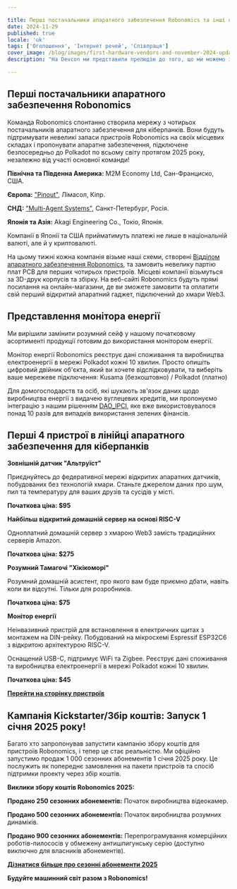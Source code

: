 ```yaml
---

title: Перші постачальники апаратного забезпечення Robonomics та інші оновлення листопада
date: 2024-11-29
published: true
locale: 'uk'
tags: ['Оголошення', 'Інтернет речей', 'Співпраця']
cover_image: /blog/images/first-hardware-vendors-and-november-2024-updates/cover.webp
description: "На Devcon ми представили прелюдію до того, що ми можемо запропонувати спільноті у сезоні 2025 року. Тепер ми переходимо до наступного етапу."

---
```


## Перші постачальники апаратного забезпечення Robonomics

Команда Robonomics спонтанно створила мережу з чотирьох постачальників апаратного забезпечення для кіберпанків. Вони будуть підтримувати невеликі запаси пристроїв Robonomics на своїх місцевих складах і пропонувати апаратне забезпечення, підключене безпосередньо до Polkadot по всьому світу протягом 2025 року, незалежно від участі основної команди!

**Північна та Південна Америка:** M2M Economy Ltd, Сан-Франциско, США.

**Європа:**  [ "Pinout"](https://pinout.cloud), Лімасол, Кіпр.

**СНД:**  [ "Multi-Agent Systems"](http://multi-agent.io), Санкт-Петербург, Росія.

**Японія та Азія:** Akagi Engineering Co., Токіо, Японія.

Компанії в Японії та США прийматимуть платежі не лише в національній валюті, але й у криптовалюті.

На цьому тижні кожна компанія візьме наші схеми, створені [Відділом апаратного забезпечення Robonomics](https://x.com/RobonomicsHW), та замовить невелику партію плат PCB для перших чотирьох пристроїв. Місцеві компанії візьмуться за 3D-друк корпусів та збірку. На веб-сайті Robonomics будуть прямі посилання на онлайн-магазини, де ви зможете замовити та оплатити свій перший відкритий апаратний гаджет, підключений до хмари Web3.

## Представлення монітора енергії

Ми вирішили замінити розумний сейф у нашому початковому асортименті продукції готовим до використання монітором енергії.

Монітор енергії Robonomics реєструє дані споживання та виробництва електроенергії в мережі Polkadot кожні 10 хвилин. Просто опишіть цифровий двійник об'єкта, який ви хочете відслідковувати, та виберіть ваше мережеве підключення: Kusama (безкоштовно) / Polkadot (платно)

Для домогосподарств та осіб, які шукають зв'язок даних щодо виробництва енергії з видачею вуглецевих кредитів, ми пропонуємо інтеграцію з нашим рішенням [DAO_IPCI](https://x.com/DAO_IPCI), яке вже використовувалося понад 10 разів для випадків використання зелених фінансів.

## Перші 4 пристрої в лінійці апаратного забезпечення для кіберпанків

<div class="oldy space-b">

**Зовнішній датчик "Альтруїст"**

Приєднуйтесь до федеративної мережі відкритих апаратних датчиків, побудованих без технологій хмари. Станьте джерелом даних про шум, пил та температуру для ваших друзів та сусідів у місті.

**Початкова ціна: $95**

</div>

<div class="oldy space-b">

**Найбільш відкритий домашній сервер на основі RISC-V**

Одноплатний домашній сервер з хмарою Web3 замість традиційних серверів Amazon.

**Початкова ціна: $275**

</div>

<div class="oldy space-b">

**Розумний Тамагочі "Хікікоморі"**

Розумний домашній асистент, про якого вам буде приємно дбати, навіть коли ви відсутні. Тільки для розробників.

**Початкова ціна: $75**

</div>

<div class="oldy space-b">

**Монітор енергії**

Неінвазивний пристрій для встановлення в електричних щитах з монтажем на DIN-рейку. Побудований на мікросхемі Espressif ESP32C6 з відкритою архітектурою RISC-V.

Оснащений USB-C, підтримує WiFi та Zigbee. Реєструє дані споживання та виробництва електроенергії в мережі Polkadot кожні 10 хвилин.

**Початкова ціна: $45**

</div>

[**Перейти на сторінку пристроїв**](/devices/)

## Кампанія Kickstarter/Збір коштів: Запуск 1 січня 2025 року!

Багато хто запропонував запустити кампанію збору коштів для пристроїв Robonomics, і тепер це стає реальністю. Ми офіційно запустимо продаж 1 000 сезонних абонементів 1 січня 2025 року. Це послужить як попереднє замовлення на пакети пристроїв та спосіб підтримки проекту через збір коштів.

<div class="oldy space-b">

**Виклики збору коштів Robonomics 2025:**

**Продано 250 сезонних абонементів:** Початок виробництва відеокамер.

**Продано 500 сезонних абонементів:** Початок виробництва розумних динаміків.

**Продано 900 сезонних абонементів:** Перепрограмування комерційних роботів-пилососів у обмежену антишпигунську серію (доступно виключно для власників абонементів).

</div>

[**Дізнатися більше про сезонні абонементи 2025**](https://robonomics.network/blog/robo-season-pass-2025-welcome-to-the-paper-st-club/)

**Будуйте машинний світ разом з Robonomics!**